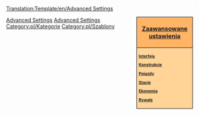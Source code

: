 <noinclude>[[Translation:Template/en/Advanced Settings]]{{en/-}}</noinclude><div style="float:right; padding-left:12px; background:#ffffff;">
<div style="width:140px; border:1px solid #000000; background:#ffb466; padding:5px; -moz-border-radius-topleft:5px; -moz-border-radius-topright:5px; font-size: 12pt;">
<center><strong><font size="3">[[Main/pl/Zaawansowane ustawienia|Zaawansowane ustawienia]]</font></strong></center>
</div>
<div style="width:140px;  border:1px solid black; border-top-width: 0px; background:#ffd496; padding:5px; -moz-border-radius-bottomleft:5px; -moz-border-radius-bottomright:8px; font-size: 8pt;">
<strong>
[[Main/pl/Zaawansowane ustawienia/Interfejs|Interfejs]]

[[Main/pl/Zaawansowane ustawienia/Konstrukcje|Konstrukcje]]

[[Main/pl/Zaawansowane ustawienia/Pojazdy|Pojazdy]]

[[Main/pl/Zaawansowane ustawienia/Stacje|Stacje]]

[[Main/en/Ustawienia/Pl#Grupy ustawień|Ekonomia]]

[[Main/pl/Zaawansowane ustawienia/Rywale|Rywale]]
</strong>
</div>
</div><noinclude>
[[Category:en/Templates|Advanced Settings]][[Category:en/Navigation|Advanced Settings]][[Category:pl/Kategorie]][[Category:pl/Szablony]]
</noinclude>